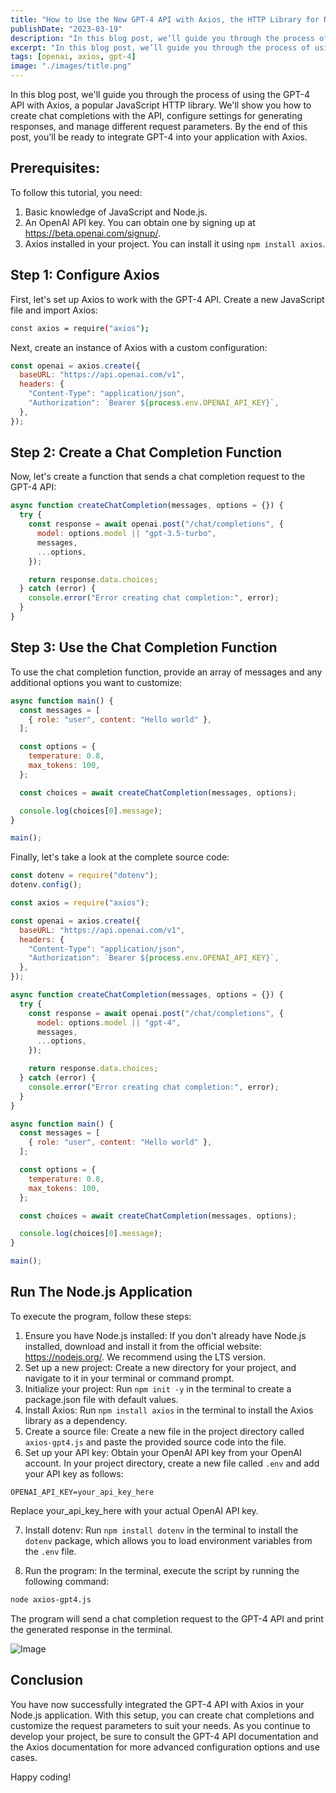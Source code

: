```yaml
---
title: "How to Use the New GPT-4 API with Axios, the HTTP Library for Node.js"
publishDate: "2023-03-19"
description: "In this blog post, we’ll guide you through the process of using the GPT-4 API with Axios, a popular JavaScript HTTP library. We’ll show you how to create chat completions with the API, configure settings for generating responses, and manage different request parameters. By the end of this post, you’ll be ready to integrate GPT-4 into your application with Axios."
excerpt: "In this blog post, we’ll guide you through the process of using the GPT-4 API with Axios, a popular JavaScript HTTP library. We’ll show you how to create chat completions with the API, configure settings for generating responses, and manage different request parameters. By the end of this post, you’ll be ready to integrate GPT-4 into your application with Axios."
tags: [openai, axios, gpt-4]
image: "./images/title.png"
---
```


In this blog post, we'll guide you through the process of using the GPT-4 API with Axios, a popular JavaScript HTTP library. We'll show you how to create chat completions with the API, configure settings for generating responses, and manage different request parameters. By the end of this post, you'll be ready to integrate GPT-4 into your application with Axios.

## Prerequisites:

To follow this tutorial, you need:

1. Basic knowledge of JavaScript and Node.js.
3. An OpenAI API key. You can obtain one by signing up at https://beta.openai.com/signup/.
3. Axios installed in your project. You can install it using `npm install axios`.

## Step 1: Configure Axios

First, let's set up Axios to work with the GPT-4 API. Create a new JavaScript file and import Axios:

```bash
const axios = require("axios");
```

Next, create an instance of Axios with a custom configuration:

```js
const openai = axios.create({
  baseURL: "https://api.openai.com/v1",
  headers: {
    "Content-Type": "application/json",
    "Authorization": `Bearer ${process.env.OPENAI_API_KEY}`,
  },
});
```

## Step 2: Create a Chat Completion Function

Now, let's create a function that sends a chat completion request to the GPT-4 API:

```js
async function createChatCompletion(messages, options = {}) {
  try {
    const response = await openai.post("/chat/completions", {
      model: options.model || "gpt-3.5-turbo",
      messages,
      ...options,
    });

    return response.data.choices;
  } catch (error) {
    console.error("Error creating chat completion:", error);
  }
}
```

## Step 3: Use the Chat Completion Function

To use the chat completion function, provide an array of messages and any additional options you want to customize:

```js
async function main() {
  const messages = [
    { role: "user", content: "Hello world" },
  ];

  const options = {
    temperature: 0.8,
    max_tokens: 100,
  };

  const choices = await createChatCompletion(messages, options);

  console.log(choices[0].message);
}

main();
```

Finally, let's take a look at the complete source code:

```js
const dotenv = require("dotenv");
dotenv.config();

const axios = require("axios");

const openai = axios.create({
  baseURL: "https://api.openai.com/v1",
  headers: {
    "Content-Type": "application/json",
    "Authorization": `Bearer ${process.env.OPENAI_API_KEY}`,
  },
});

async function createChatCompletion(messages, options = {}) {
  try {
    const response = await openai.post("/chat/completions", {
      model: options.model || "gpt-4",
      messages,
      ...options,
    });

    return response.data.choices;
  } catch (error) {
    console.error("Error creating chat completion:", error);
  }
}

async function main() {
  const messages = [
    { role: "user", content: "Hello world" },
  ];

  const options = {
    temperature: 0.8,
    max_tokens: 100,
  };

  const choices = await createChatCompletion(messages, options);

  console.log(choices[0].message);
}

main();
```

## Run The Node.js Application

To execute the program, follow these steps:

1. Ensure you have Node.js installed: If you don't already have Node.js installed, download and install it from the official website: https://nodejs.org/. We recommend using the LTS version.
2. Set up a new project: Create a new directory for your project, and navigate to it in your terminal or command prompt.
3. Initialize your project: Run `npm init -y` in the terminal to create a package.json file with default values.
4. Install Axios: Run `npm install axios` in the terminal to install the Axios library as a dependency.
5. Create a source file: Create a new file in the project directory called `axios-gpt4.js` and paste the provided source code into the file.
6. Set up your API key: Obtain your OpenAI API key from your OpenAI account. In your project directory, create a new file called `.env` and add your API key as follows:

```
OPENAI_API_KEY=your_api_key_here
```

Replace your_api_key_here with your actual OpenAI API key.

7. Install dotenv: Run `npm install dotenv` in the terminal to install the `dotenv` package, which allows you to load environment variables from the `.env` file.
   
8. Run the program: In the terminal, execute the script by running the following command:

```bash
node axios-gpt4.js
```

The program will send a chat completion request to the GPT-4 API and print the generated response in the terminal.

![Image](images/10.png)

## Conclusion

You have now successfully integrated the GPT-4 API with Axios in your Node.js application. With this setup, you can create chat completions and customize the request parameters to suit your needs. As you continue to develop your project, be sure to consult the GPT-4 API documentation and the Axios documentation for more advanced configuration options and use cases.

Happy coding!